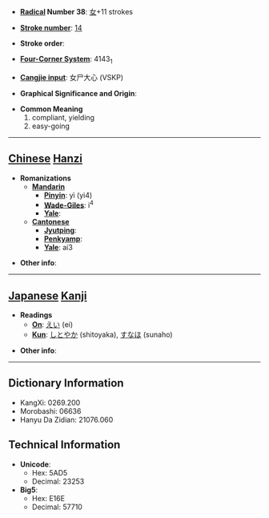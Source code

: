 * '''[[Wiktionary:Chinese radical index| Radical]] Number 38''': [[Wiktionary:Chinese radical index 女|女]]+11 strokes

* '''[[Wiktionary:Chinese total strokes index|Stroke number]]''': [[Wiktionary:Chinese total strokes index 14|14]]

* '''Stroke order''': 

* '''[[Wiktionary:Chinese four corner index|Four-Corner System]]''': 4143<sub>1</sub>

* '''[[Wiktionary:Chinese Cangjie index|Cangjie input]]''': 女尸大心 (VSKP)

* '''Graphical Significance and Origin''': 

* '''Common Meaning'''
*#compliant, yielding
*# easy-going


----

== [[Chinese]] [[Hanzi]] ==

* '''Romanizations'''
** '''[[Mandarin]]'''
*** '''[[Pinyin]]''': yì (yi4)
*** '''[[Wade-Giles]]''': i<sup>4</sup>
*** '''[[Yale]]''': 
** '''[[Cantonese]]'''
*** '''[[Jyutping]]''':
*** '''[[Penkyamp]]''': 
*** '''[[Yale]]''': ai3

* '''Other info''': 

----

== [[Japanese]] [[Kanji]] ==

* '''Readings'''
** '''[[On]]''': [[えい]] (ei)
** '''[[Kun]]''': [[しとやか]] (shitoyaka), [[すなほ]] (sunaho)

* '''Other info''':  

----

== Dictionary Information ==

* KangXi: 0269.200
* Morobashi: 06636
* Hanyu Da Zidian: 21076.060

== Technical Information ==

* '''Unicode''':
** Hex: 5AD5
** Decimal: 23253
* '''Big5''':
** Hex: E16E
** Decimal: 57710